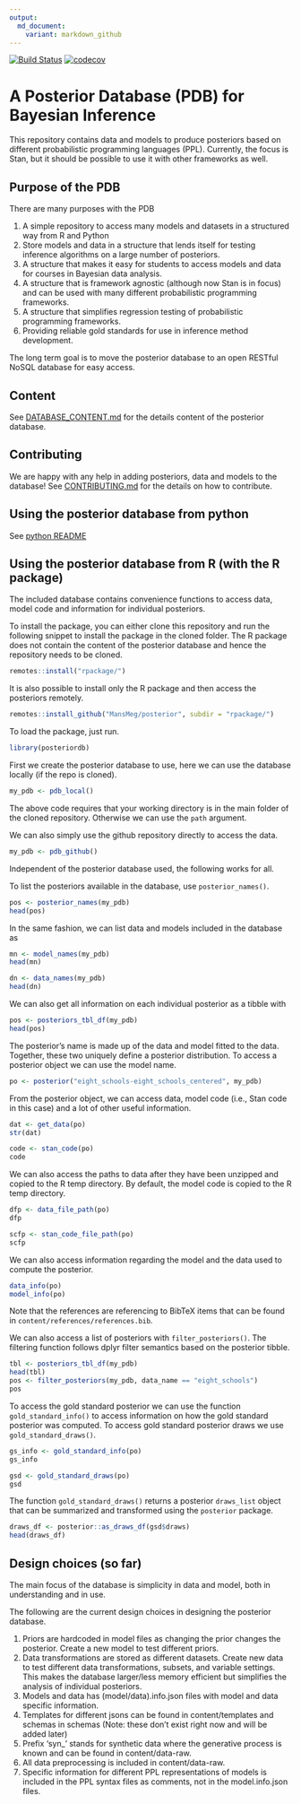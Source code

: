```yaml
---
output:
  md_document:
    variant: markdown_github
---
```


<!-- README.md is generated from README.Rmd. Please edit that file -->

[![Build Status](https://travis-ci.org/MansMeg/posteriordb.svg?branch=master)](https://travis-ci.org/MansMeg/posteriordb) [![codecov](https://codecov.io/gh/MansMeg/posteriordb/branch/master/graph/badge.svg)](https://codecov.io/gh/MansMeg/posteriordb)

# A Posterior Database (PDB) for Bayesian Inference

This repository contains data and models to produce posteriors based on different probabilistic programming languages (PPL). Currently, the focus is Stan, but it should be possible to use it with other frameworks as well.

## Purpose of the PDB

There are many purposes with the PDB

1. A simple repository to access many models and datasets in a structured way from R and Python
1. Store models and data in a structure that lends itself for testing inference algorithms on a large number of posteriors.
1. A structure that makes it easy for students to access models and data for courses in Bayesian data analysis.
1. A structure that is framework agnostic (although now Stan is in focus) and can be used with many different probabilistic programming frameworks.
1. A structure that simplifies regression testing of probabilistic programming frameworks.
1. Providing reliable gold standards for use in inference method development.

The long term goal is to move the posterior database to an open RESTful NoSQL database for easy access.

## Content

See [DATABASE_CONTENT.md](https://github.com/MansMeg/posteriordb/blob/master/doc/DATABASE_CONTENT.md) for the details content of the posterior database.

## Contributing

We are happy with any help in adding posteriors, data and models to the database! See [CONTRIBUTING.md](https://github.com/MansMeg/posteriordb/blob/master/doc/CONTRIBUTING.md) for the details on how to contribute.

## Using the posterior database from python
See [python README](./python/README.md)

## Using the posterior database from R (with the R package)

The included database contains convenience functions to access data, model code and information for individual posteriors.

To install the package, you can either clone this repository and run the following snippet to install the package in the cloned folder. The R package does not contain the content of the posterior database and hence the repository needs to be cloned.

```r
remotes::install("rpackage/")
```

It is also possible to install only the R package and then access the posteriors remotely.

```r
remotes::install_github("MansMeg/posterior", subdir = "rpackage/")
```

To load the package, just run.

```r
library(posteriordb)
```

First we create the posterior database to use, here we can use the database locally (if the repo is cloned).

```r
my_pdb <- pdb_local()
```

The above code requires that your working directory is in the main folder of the cloned repository. Otherwise we can use the `path` argument.

We can also simply use the github repository directly to access the data.

```r
my_pdb <- pdb_github()
```


Independent of the posterior database used, the following works for all.

To list the posteriors available in the database, use `posterior_names()`.

```r
pos <- posterior_names(my_pdb)
head(pos)
```

In the same fashion, we can list data and models included in the database as

```r
mn <- model_names(my_pdb)
head(mn)

dn <- data_names(my_pdb)
head(dn)
```

We can also get all information on each individual posterior as a tibble with

```r
pos <- posteriors_tbl_df(my_pdb)
head(pos)
```

The posterior's name is made up of the data and model fitted
to the data. Together, these two uniquely define a posterior distribution.
To access a posterior object we can use the model name.

```r
po <- posterior("eight_schools-eight_schools_centered", my_pdb)
```

From the posterior object, we can access data, model code (i.e., Stan code
in this case) and a lot of other useful information.

```r
dat <- get_data(po)
str(dat)

code <- stan_code(po)
code
```

We can also access the paths to data after they have been unzipped and copied to the R temp directory. By default, the model code is copied to the R temp directory.

```r
dfp <- data_file_path(po)
dfp

scfp <- stan_code_file_path(po)
scfp
```

We can also access information regarding the model and the data used to compute the posterior.

```r
data_info(po)
model_info(po)
```

Note that the references are referencing to BibTeX items that can be found in `content/references/references.bib`.

We can also access a list of posteriors with `filter_posteriors()`. The filtering function follows dplyr filter semantics based on the posterior tibble.

```r
tbl <- posteriors_tbl_df(my_pdb)
head(tbl)
pos <- filter_posteriors(my_pdb, data_name == "eight_schools")
pos
```

To access the gold standard posterior we can use the function `gold_standard_info()` to access information on how the gold standard posterior was computed. To access gold standard posterior draws we use `gold_standard_draws()`.

```r
gs_info <- gold_standard_info(po)
gs_info

gsd <- gold_standard_draws(po)
gsd
```

The function `gold_standard_draws()` returns a posterior `draws_list` object that can be summarized and transformed using the `posterior` package.

```r
draws_df <- posterior::as_draws_df(gsd$draws)
head(draws_df)
```


## Design choices (so far)

The main focus of the database is simplicity in data and model, both in understanding and in use.

The following are the current design choices in designing the posterior database.

1. Priors are hardcoded in model files as changing the prior changes the posterior.
   Create a new model to test different priors.
1. Data transformations are stored as different datasets.
   Create new data to test different data transformations, subsets, and variable settings. This makes the database larger/less memory efficient but simplifies the analysis of individual posteriors.
1. Models and data has (model/data).info.json files with model and data specific information.
1. Templates for different jsons can be found in content/templates and schemas in schemas (Note: these don't exist right now and will be added later)
1. Prefix 'syn_' stands for synthetic data where the generative process is known and can be found in content/data-raw.
1. All data preprocessing is included in content/data-raw.
1. Specific information for different PPL representations of models is included in the PPL syntax files as comments, not in the model.info.json files.
